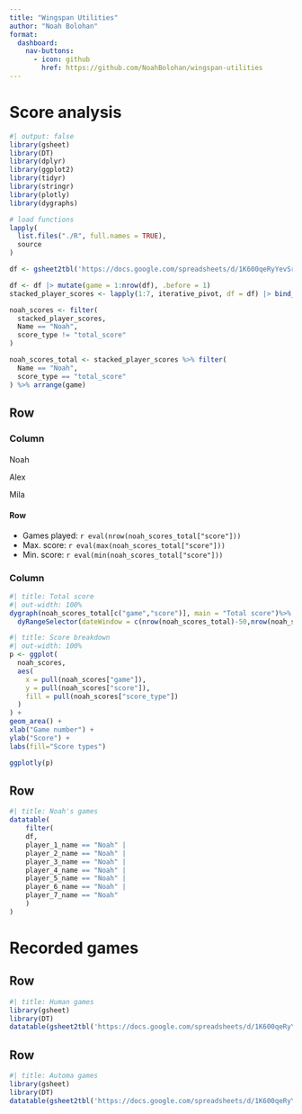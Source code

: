 ```yaml
--- 
title: "Wingspan Utilities"
author: "Noah Bolohan"
format:
  dashboard:
    nav-buttons:
      - icon: github
        href: https://github.com/NoahBolohan/wingspan-utilities
---
```


# Score analysis

```r
#| output: false
library(gsheet)
library(DT)
library(dplyr)
library(ggplot2)
library(tidyr)
library(stringr)
library(plotly)
library(dygraphs)

# load functions
lapply(
  list.files("./R", full.names = TRUE),
  source
)

df <- gsheet2tbl('https://docs.google.com/spreadsheets/d/1K600qeRyYevSrMBUyevP4sZ4vRIBzq4ggCl3cLjHAvc#gid=2096833443')

df <- df |> mutate(game = 1:nrow(df), .before = 1)
stacked_player_scores <- lapply(1:7, iterative_pivot, df = df) |> bind_rows()

noah_scores <- filter(
  stacked_player_scores,
  Name == "Noah",
  score_type != "total_score"
)

noah_scores_total <- stacked_player_scores %>% filter(
  Name == "Noah",
  score_type == "total_score"
) %>% arrange(game)
```

## Row

### Column {width=30%}

#### {.toolbar}

Noah

Alex

Mila

#### Row

:::{.card title="General stats"}
* Games played: `r eval(nrow(noah_scores_total["score"]))`
* Max. score: `r eval(max(noah_scores_total["score"]))`
* Min. score: `r eval(min(noah_scores_total["score"]))`
:::

### Column {.tabset}
```r
#| title: Total score
#| out-width: 100%
dygraph(noah_scores_total[c("game","score")], main = "Total score")%>% 
  dyRangeSelector(dateWindow = c(nrow(noah_scores_total)-50,nrow(noah_scores_total)))
```

```r
#| title: Score breakdown
#| out-width: 100%
p <- ggplot(
  noah_scores,
  aes(
    x = pull(noah_scores["game"]),
    y = pull(noah_scores["score"]),
    fill = pull(noah_scores["score_type"])
  )
) + 
geom_area() +
xlab("Game number") +
ylab("Score") +
labs(fill="Score types")

ggplotly(p)
```

## Row

```r
#| title: Noah's games
datatable(
    filter(
    df,
    player_1_name == "Noah" | 
    player_2_name == "Noah" |
    player_3_name == "Noah" |
    player_4_name == "Noah" |
    player_5_name == "Noah" |
    player_6_name == "Noah" |
    player_7_name == "Noah"
    )
)
```

# Recorded games

## Row {height=70%}

```r
#| title: Human games
library(gsheet)
library(DT)
datatable(gsheet2tbl('https://docs.google.com/spreadsheets/d/1K600qeRyYevSrMBUyevP4sZ4vRIBzq4ggCl3cLjHAvc#gid=2096833443'))
```

## Row {height=70%}

```r
#| title: Automa games
library(gsheet)
library(DT)
datatable(gsheet2tbl('https://docs.google.com/spreadsheets/d/1K600qeRyYevSrMBUyevP4sZ4vRIBzq4ggCl3cLjHAvc#gid=0'))
```